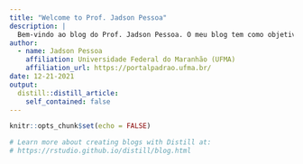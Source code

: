 ```yaml
---
title: "Welcome to Prof. Jadson Pessoa"
description: |
  Bem-vindo ao blog do Prof. Jadson Pessoa. O meu blog tem como objetivo disponibilibizar material de estudo na área de macroeconomia, economia monetária e mercado financeiro. Além de temas relacionados a metodologia científica e sistemas complexos. E mais recentimente temas relacionados a Ciência de Dados, tais como, linguagem R e Python, estatística e econometria.   
author:
  - name: Jadson Pessoa 
    affiliation: Universidade Federal do Maranhão (UFMA)
    affiliation_url: https://portalpadrao.ufma.br/
date: 12-21-2021
output:
  distill::distill_article:
    self_contained: false
---
```


```r
knitr::opts_chunk$set(echo = FALSE)

# Learn more about creating blogs with Distill at:
# https://rstudio.github.io/distill/blog.html

```



